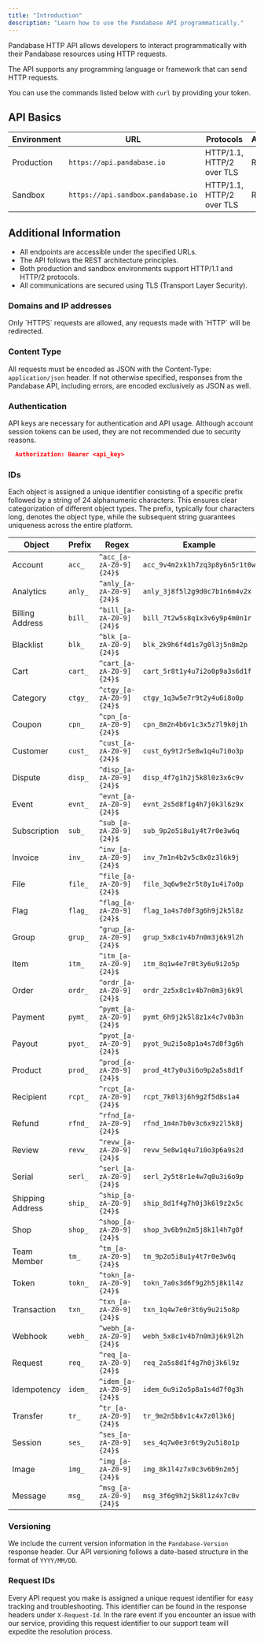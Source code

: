 ```yaml
---
title: "Introduction"
description: "Learn how to use the Pandabase API programmatically."
---
```


Pandabase HTTP API allows developers to interact programmatically with their
Pandabase resources using HTTP requests.

The API supports any programming language or framework that can send HTTP
requests.

You can use the commands listed below with `curl` by providing your token.

## API Basics

| Environment | URL                                | Protocols                 | Architecture |
| ----------- | ---------------------------------- | ------------------------- | ------------ |
| Production  | `https://api.pandabase.io`         | HTTP/1.1, HTTP/2 over TLS | REST         |
| Sandbox     | `https://api.sandbox.pandabase.io` | HTTP/1.1, HTTP/2 over TLS | REST         |

## Additional Information

- All endpoints are accessible under the specified URLs.
- The API follows the REST architecture principles.
- Both production and sandbox environments support HTTP/1.1 and HTTP/2 protocols.
- All communications are secured using TLS (Transport Layer Security).

### Domains and IP addresses

<Warning>
  Only `HTTPS` requests are allowed, any requests made with `HTTP` will be
  redirected.
</Warning>

### Content Type

All requests must be encoded as JSON with the Content-Type: `application/json`
header. If not otherwise specified, responses from the Pandabase API, including
errors, are encoded exclusively as JSON as well.

### Authentication

API keys are necessary for authentication and API usage. Although
account session tokens can be used, they are not recommended due to security reasons.

```json
  Authorization: Bearer <api_key>
```

### IDs

Each object is assigned a unique identifier consisting of a specific prefix followed by a string of 24 alphanumeric characters. This ensures clear categorization of different object types. The prefix, typically four characters long, denotes the object type, while the subsequent string guarantees uniqueness across the entire platform.

| Object           | Prefix  | Regex                    | Example                        |
| ---------------- | ------- | ------------------------ | ------------------------------ |
| Account          | `acc_`  | `^acc_[a-zA-Z0-9]{24}$`  | `acc_9v4m2xk1h7zq3p8y6n5r1t0w` |
| Analytics        | `anly_` | `^anly_[a-zA-Z0-9]{24}$` | `anly_3j8f5l2g9d0c7b1n6m4v2x`  |
| Billing Address  | `bill_` | `^bill_[a-zA-Z0-9]{24}$` | `bill_7t2w5s8q1x3v6y9p4m0n1r`  |
| Blacklist        | `blk_`  | `^blk_[a-zA-Z0-9]{24}$`  | `blk_2k9h6f4d1s7g0l3j5n8m2p`   |
| Cart             | `cart_` | `^cart_[a-zA-Z0-9]{24}$` | `cart_5r8t1y4u7i2o0p9a3s6d1f`  |
| Category         | `ctgy_` | `^ctgy_[a-zA-Z0-9]{24}$` | `ctgy_1q3w5e7r9t2y4u6i8o0p`    |
| Coupon           | `cpn_`  | `^cpn_[a-zA-Z0-9]{24}$`  | `cpn_8m2n4b6v1c3x5z7l9k0j1h`   |
| Customer         | `cust_` | `^cust_[a-zA-Z0-9]{24}$` | `cust_6y9t2r5e8w1q4u7i0o3p`    |
| Dispute          | `disp_` | `^disp_[a-zA-Z0-9]{24}$` | `disp_4f7g1h2j5k8l0z3x6c9v`    |
| Event            | `evnt_` | `^evnt_[a-zA-Z0-9]{24}$` | `evnt_2s5d8f1g4h7j0k3l6z9x`    |
| Subscription     | `sub_`  | `^sub_[a-zA-Z0-9]{24}$`  | `sub_9p2o5i8u1y4t7r0e3w6q`     |
| Invoice          | `inv_`  | `^inv_[a-zA-Z0-9]{24}$`  | `inv_7m1n4b2v5c8x0z3l6k9j`     |
| File             | `file_` | `^file_[a-zA-Z0-9]{24}$` | `file_3q6w9e2r5t8y1u4i7o0p`    |
| Flag             | `flag_` | `^flag_[a-zA-Z0-9]{24}$` | `flag_1a4s7d0f3g6h9j2k5l8z`    |
| Group            | `grup_` | `^grup_[a-zA-Z0-9]{24}$` | `grup_5x8c1v4b7n0m3j6k9l2h`    |
| Item             | `itm_`  | `^itm_[a-zA-Z0-9]{24}$`  | `itm_8q1w4e7r0t3y6u9i2o5p`     |
| Order            | `ordr_` | `^ordr_[a-zA-Z0-9]{24}$` | `ordr_2z5x8c1v4b7n0m3j6k9l`    |
| Payment          | `pymt_` | `^pymt_[a-zA-Z0-9]{24}$` | `pymt_6h9j2k5l8z1x4c7v0b3n`    |
| Payout           | `pyot_` | `^pyot_[a-zA-Z0-9]{24}$` | `pyot_9u2i5o8p1a4s7d0f3g6h`    |
| Product          | `prod_` | `^prod_[a-zA-Z0-9]{24}$` | `prod_4t7y0u3i6o9p2a5s8d1f`    |
| Recipient        | `rcpt_` | `^rcpt_[a-zA-Z0-9]{24}$` | `rcpt_7k0l3j6h9g2f5d8s1a4`     |
| Refund           | `rfnd_` | `^rfnd_[a-zA-Z0-9]{24}$` | `rfnd_1m4n7b0v3c6x9z2l5k8j`    |
| Review           | `revw_` | `^revw_[a-zA-Z0-9]{24}$` | `revw_5e8w1q4u7i0o3p6a9s2d`    |
| Serial           | `serl_` | `^serl_[a-zA-Z0-9]{24}$` | `serl_2y5t8r1e4w7q0u3i6o9p`    |
| Shipping Address | `ship_` | `^ship_[a-zA-Z0-9]{24}$` | `ship_8d1f4g7h0j3k6l9z2x5c`    |
| Shop             | `shop_` | `^shop_[a-zA-Z0-9]{24}$` | `shop_3v6b9n2m5j8k1l4h7g0f`    |
| Team Member      | `tm_`   | `^tm_[a-zA-Z0-9]{24}$`   | `tm_9p2o5i8u1y4t7r0e3w6q`      |
| Token            | `tokn_` | `^tokn_[a-zA-Z0-9]{24}$` | `tokn_7a0s3d6f9g2h5j8k1l4z`    |
| Transaction      | `txn_`  | `^txn_[a-zA-Z0-9]{24}$`  | `txn_1q4w7e0r3t6y9u2i5o8p`     |
| Webhook          | `webh_` | `^webh_[a-zA-Z0-9]{24}$` | `webh_5x8c1v4b7n0m3j6k9l2h`    |
| Request          | `req_`  | `^req_[a-zA-Z0-9]{24}$`  | `req_2a5s8d1f4g7h0j3k6l9z`     |
| Idempotency      | `idem_` | `^idem_[a-zA-Z0-9]{24}$` | `idem_6u9i2o5p8a1s4d7f0g3h`    |
| Transfer         | `tr_`   | `^tr_[a-zA-Z0-9]{24}$`   | `tr_9m2n5b8v1c4x7z0l3k6j`      |
| Session          | `ses_`  | `^ses_[a-zA-Z0-9]{24}$`  | `ses_4q7w0e3r6t9y2u5i8o1p`     |
| Image            | `img_`  | `^img_[a-zA-Z0-9]{24}$`  | `img_8k1l4z7x0c3v6b9n2m5j`     |
| Message          | `msg_`  | `^msg_[a-zA-Z0-9]{24}$`  | `msg_3f6g9h2j5k8l1z4x7c0v`     |

### Versioning

We include the current version information in the `Pandabase-Version` response header.
Our API versioning follows a date-based structure in the format of `YYYY/MM/DD`.

### Request IDs

Every API request you make is assigned a unique request identifier for easy
tracking and troubleshooting. This identifier can be found in the response
headers under `X-Request-Id`. In the rare event if you encounter an issue with
our service, providing this request identifier to our support team will expedite
the resolution process.
